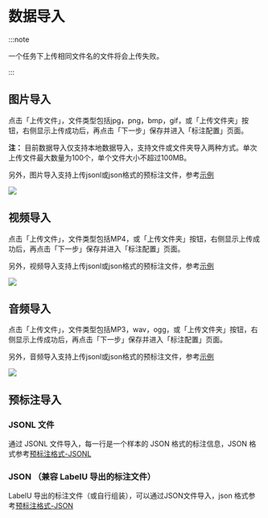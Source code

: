 # 数据导入

:::note

一个任务下上传相同文件名的文件将会上传失败。

:::

## 图片导入

点击「上传文件」，文件类型包括jpg，png，bmp，gif，或「上传文件夹」按钮，右侧显示上传成功后，再点击「下一步」保存并进入「标注配置」页面。

**注：** 目前数据导入仅支持本地数据导入，支持文件或文件夹导入两种方式。单次上传文件最大数量为100个，单个文件大小不超过100MB。

另外，图片导入支持上传jsonl或json格式的预标注文件，参考[示例](/schema/pre-annotation/json)

![](/zh/image-import.png)

## 视频导入

点击「上传文件」，文件类型包括MP4，或「上传文件夹」按钮，右侧显示上传成功后，再点击「下一步」保存并进入「标注配置」页面。

另外，视频导入支持上传jsonl或json格式的预标注文件，参考[示例](/schema/pre-annotation/json)

![](/zh/video-import.png)

## 音频导入

点击「上传文件」，文件类型包括MP3，wav，ogg，或「上传文件夹」按钮，右侧显示上传成功后，再点击「下一步」保存并进入「标注配置」页面。

另外，音频导入支持上传jsonl或json格式的预标注文件，参考[示例](/schema/pre-annotation/json)

![](/zh/audio-import.png)

## 预标注导入

### JSONL 文件

通过 JSONL 文件导入，每一行是一个样本的 JSON 格式的标注信息，JSON 格式参考[预标注格式-JSONL](/schema/pre-annotation/jsonl/image)

### JSON （兼容 LabelU 导出的标注文件）

LabelU 导出的标注文件（或自行组装），可以通过JSON文件导入，json 格式参考[预标注格式-JSON](/schema/pre-annotation/json)